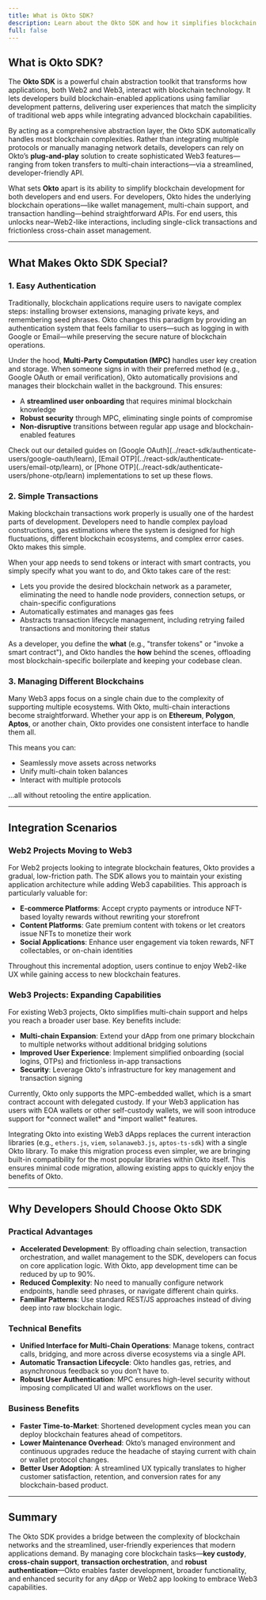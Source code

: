 ```yaml
---
title: What is Okto SDK?
description: Learn about the Okto SDK and how it simplifies blockchain interactions for both developers and users.
full: false
---
```



## What is Okto SDK?

The **Okto SDK** is a powerful chain abstraction toolkit that transforms how applications, both Web2 and Web3, interact with blockchain technology. It lets developers build blockchain-enabled applications using familiar development patterns, delivering user experiences that match the simplicity of traditional web apps while integrating advanced blockchain capabilities.

By acting as a comprehensive abstraction layer, the Okto SDK automatically handles most blockchain complexities. Rather than integrating multiple protocols or manually managing network details, developers can rely on Okto’s **plug-and-play** solution to create sophisticated Web3 features—ranging from token transfers to multi-chain interactions—via a streamlined, developer-friendly API.

What sets **Okto** apart is its ability to simplify blockchain development for both developers and end users. For developers, Okto hides the underlying blockchain operations—like wallet management, multi-chain support, and transaction handling—behind straightforward APIs. For end users, this unlocks near–Web2-like interactions, including single-click transactions and frictionless cross-chain asset management.

---

## What Makes Okto SDK Special?

### 1. Easy Authentication

Traditionally, blockchain applications require users to navigate complex steps: installing browser extensions, managing private keys, and remembering seed phrases. Okto changes this paradigm by providing an authentication system that feels familiar to users—such as logging in with Google or Email—while preserving the secure nature of blockchain operations.

Under the hood, **Multi-Party Computation (MPC)** handles user key creation and storage. When someone signs in with their preferred method (e.g., Google OAuth or email verification), Okto automatically provisions and manages their blockchain wallet in the background. This ensures:

- A **streamlined user onboarding** that requires minimal blockchain knowledge  
- **Robust security** through MPC, eliminating single points of compromise  
- **Non-disruptive** transitions between regular app usage and blockchain-enabled features  

<Callout title="Learn More">
Check out our detailed guides on [Google OAuth](../react-sdk/authenticate-users/google-oauth/learn), [Email OTP](../react-sdk/authenticate-users/email-otp/learn), or [Phone OTP](../react-sdk/authenticate-users/phone-otp/learn) implementations to set up these flows.
</Callout>

### 2. Simple Transactions

Making blockchain transactions work properly is usually one of the hardest parts of development. Developers need to handle complex payload constructions, gas estimations where the system is designed for high fluctuations, different blockchain ecosystems, and complex error cases. Okto makes this simple.

When your app needs to send tokens or interact with smart contracts, you simply specify what you want to do, and Okto takes care of the rest:

- Lets you provide the desired blockchain network as a parameter, eliminating the need to handle node providers, connection setups, or chain-specific configurations  
- Automatically estimates and manages gas fees  
- Abstracts transaction lifecycle management, including retrying failed transactions and monitoring their status  

As a developer, you define the **what** (e.g., "transfer tokens" or "invoke a smart contract"), and Okto handles the **how** behind the scenes, offloading most blockchain-specific boilerplate and keeping your codebase clean.

### 3. Managing Different Blockchains

Many Web3 apps focus on a single chain due to the complexity of supporting multiple ecosystems. With Okto, multi-chain interactions become straightforward. Whether your app is on **Ethereum**, **Polygon**, **Aptos**, or another chain, Okto provides one consistent interface to handle them all.

This means you can:

- Seamlessly move assets across networks  
- Unify multi-chain token balances  
- Interact with multiple protocols  

…all without retooling the entire application.

---

## Integration Scenarios

### Web2 Projects Moving to Web3

For Web2 projects looking to integrate blockchain features, Okto provides a gradual, low-friction path. The SDK allows you to maintain your existing application architecture while adding Web3 capabilities. This approach is particularly valuable for:

- **E-commerce Platforms**: Accept crypto payments or introduce NFT-based loyalty rewards without rewriting your storefront  
- **Content Platforms**: Gate premium content with tokens or let creators issue NFTs to monetize their work  
- **Social Applications**: Enhance user engagement via token rewards, NFT collectables, or on-chain identities  

Throughout this incremental adoption, users continue to enjoy Web2-like UX while gaining access to new blockchain features.

### Web3 Projects: Expanding Capabilities

For existing Web3 projects, Okto simplifies multi-chain support and helps you reach a broader user base. Key benefits include:

- **Multi-chain Expansion**: Extend your dApp from one primary blockchain to multiple networks without additional bridging solutions  
- **Improved User Experience**: Implement simplified onboarding (social logins, OTPs) and frictionless in-app transactions  
- **Security**: Leverage Okto's infrastructure for key management and transaction signing

<Callout title="Note">
Currently, Okto only supports the MPC-embedded wallet, which is a smart contract account with delegated custody. If your Web3 application has users with EOA wallets or other self-custody wallets, we will soon introduce support for *connect wallet* and *import wallet* features.

Integrating Okto into existing Web3 dApps replaces the current interaction libraries (e.g., `ethers.js`, `viem`, `solanaweb3.js`, `aptos-ts-sdk`) with a single Okto library. To make this migration process even simpler, we are bringing built-in compatibility for the most popular libraries within Okto itself. This ensures minimal code migration, allowing existing apps to quickly enjoy the benefits of Okto.
</Callout>

---

## Why Developers Should Choose Okto SDK

### Practical Advantages

- **Accelerated Development**: By offloading chain selection, transaction orchestration, and wallet management to the SDK, developers can focus on core application logic. With Okto, app development time can be reduced by up to 90%.
- **Reduced Complexity**: No need to manually configure network endpoints, handle seed phrases, or navigate different chain quirks.
- **Familiar Patterns**: Use standard REST/JS approaches instead of diving deep into raw blockchain logic.

### Technical Benefits

- **Unified Interface for Multi-Chain Operations**: Manage tokens, contract calls, bridging, and more across diverse ecosystems via a single API.  
- **Automatic Transaction Lifecycle**: Okto handles gas, retries, and asynchronous feedback so you don’t have to.  
- **Robust User Authentication**: MPC ensures high-level security without imposing complicated UI and wallet workflows on the user.

### Business Benefits

- **Faster Time-to-Market**: Shortened development cycles mean you can deploy blockchain features ahead of competitors.  
- **Lower Maintenance Overhead**: Okto’s managed environment and continuous upgrades reduce the headache of staying current with chain or wallet protocol changes.  
- **Better User Adoption**: A streamlined UX typically translates to higher customer satisfaction, retention, and conversion rates for any blockchain-based product.

---

## Summary

The Okto SDK provides a bridge between the complexity of blockchain networks and the streamlined, user-friendly experiences that modern applications demand. By managing core blockchain tasks—**key custody**, **cross-chain support**, **transaction orchestration**, and **robust authentication**—Okto enables faster development, broader functionality, and enhanced security for any dApp or Web2 app looking to embrace Web3 capabilities.

